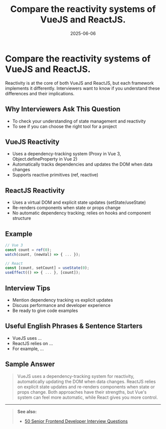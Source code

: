 ﻿---
title: 'Compare the reactivity systems of VueJS and ReactJS.'
date: '2025-06-06'
tags: ['interview', 'vuejs', 'reactjs', 'reactivity']
draft: false
summary: 'A comparison of the reactivity systems in VueJS and ReactJS, with examples and interview tips.'
authors: ['default']
layout: PostSimple
---

# Compare the reactivity systems of VueJS and ReactJS.

Reactivity is at the core of both VueJS and ReactJS, but each framework implements it differently. Interviewers want to know if you understand these differences and their implications.

## Why Interviewers Ask This Question

- To check your understanding of state management and reactivity
- To see if you can choose the right tool for a project

## VueJS Reactivity

- Uses a dependency-tracking system (Proxy in Vue 3, Object.defineProperty in Vue 2)
- Automatically tracks dependencies and updates the DOM when data changes
- Supports reactive primitives (ref, reactive)

## ReactJS Reactivity

- Uses a virtual DOM and explicit state updates (setState/useState)
- Re-renders components when state or props change
- No automatic dependency tracking; relies on hooks and component structure

## Example

```js
// Vue 3
const count = ref(0);
watch(count, (newVal) => { ... });

// React
const [count, setCount] = useState(0);
useEffect(() => { ... }, [count]);
```

## Interview Tips

- Mention dependency tracking vs explicit updates
- Discuss performance and developer experience
- Be ready to give code examples

## Useful English Phrases & Sentence Starters

- VueJS uses ...
- ReactJS relies on ...
- For example, ...

## Sample Answer

> VueJS uses a dependency-tracking system for reactivity, automatically updating the DOM when data changes. ReactJS relies on explicit state updates and re-renders components when state or props change. Both approaches have their strengths, but Vue's system can feel more automatic, while React gives you more control.

---

> **See also:**
>
> - [50 Senior Frontend Developer Interview Questions](./)
